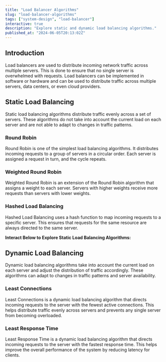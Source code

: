 ```yaml
---
title: "Load Balancer Algorithms"
slug: "load-balancer-algorithms"
tags: ["system-design", "load-balancer"]
interactive: true
description: "Explore static and dynamic load balancing algorithms."
published_at: "2024-06-05T20:13:02Z"
---
```


## Introduction

Load balancers are used to distribute incoming network traffic across multiple servers. This is done to ensure that no single server is overwhelmed with requests. Load balancers can be implemented in software or hardware and can be used to distribute traffic across multiple servers, data centers, or even cloud providers.

## Static Load Balancing

Static load balancing algorithms distribute traffic evenly across a set of servers. These algorithms do not take into account the current load on each server and are not able to adapt to changes in traffic patterns.

### Round Robin

Round Robin is one of the simplest load balancing algorithms. It distributes incoming requests to a group of servers in a circular order. Each server is assigned a request in turn, and the cycle repeats.

### Weighted Round Robin

Weighted Round Robin is an extension of the Round Robin algorithm that assigns a weight to each server. Servers with higher weights receive more requests than servers with lower weights.

### Hashed Load Balancing

Hashed Load Balancing uses a hash function to map incoming requests to a specific server. This ensures that requests for the same resource are always directed to the same server.

**Interact Below to Explore Static Load Balancing Algorithms:**

<LoadBalancerDemo />

## Dynamic Load Balancing

Dynamic load balancing algorithms take into account the current load on each server and adjust the distribution of traffic accordingly. These algorithms can adapt to changes in traffic patterns and server availability.

### Least Connections

Least Connections is a dynamic load balancing algorithm that directs incoming requests to the server with the fewest active connections. This helps distribute traffic evenly across servers and prevents any single server from becoming overloaded.

### Least Response Time

Least Response Time is a dynamic load balancing algorithm that directs incoming requests to the server with the fastest response time. This helps improve the overall performance of the system by reducing latency for clients.
